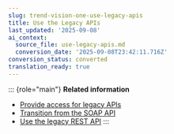 ```yaml
---
slug: trend-vision-one-use-legacy-apis
title: Use the Legacy APIs
last_updated: '2025-09-08'
ai_context:
  source_file: use-legacy-apis.md
  conversion_date: '2025-09-08T23:42:11.716Z'
conversion_status: converted
translation_ready: true
---
```


::: {role="main"}
**Related information**

- [Provide access for legacy APIs](provide-access-for-legacy-apis.mdx)
- [Transition from the SOAP API](transition-soap-api.mdx)
- [Use the legacy REST API](use-legacy-rest-api.mdx)
:::
